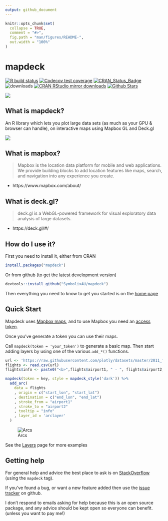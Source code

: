 ```yaml
---
output: github_document
---
```


<!-- README.md is generated from README.Rmd. Please edit that file -->

```r
knitr::opts_chunk$set(
  collapse = TRUE,
  comment = "#>",
  fig.path = "man/figures/README-",
  out.width = "100%"
)
```
# mapdeck

[![R build status](https://github.com/SymbolixAU/mapdeck/workflows/R-CMD-check/badge.svg)](https://github.com/SymbolixAU/mapdeck/actions)
[![Codecov test coverage](https://codecov.io/gh/symbolixau/mapdeck/branch/master/graph/badge.svg)](https://codecov.io/gh/symbolixau/mapdeck?branch=master)
[![CRAN_Status_Badge](http://www.r-pkg.org/badges/version/mapdeck)](https://CRAN.R-project.org/package=mapdeck)
![downloads](http://cranlogs.r-pkg.org/badges/grand-total/mapdeck)
[![CRAN RStudio mirror downloads](http://cranlogs.r-pkg.org/badges/mapdeck)](https://CRAN.R-project.org/package=mapdeck)
[![Github Stars](https://img.shields.io/github/stars/SymbolixAU/mapdeck.svg?style=social&label=Github)](https://github.com/SymbolixAU/mapdeck)

![](./docs/articles/img/articles/hexagons.png)

## What is mapdeck?

An R library which lets you plot large data sets (as much as your GPU &
browser can handle), on interactive maps using Mapbox GL and Deck.gl

![](./docs/articles/img/articles/polygon_transitions.gif)

## What is mapbox?

> Mapbox is the location data platform for mobile and web applications. We provide building blocks to add location features like maps, search, and navigation into any experience you create.

- https://www.mapbox.com/about/

## What is deck.gl?

> deck.gl is a WebGL-powered framework for visual exploratory data analysis of large datasets.

- https://deck.gl/#/

## How do I use it? 

First you need to install it, either from CRAN

```r
install.packages("mapdeck")
```

Or from github (to get the latest development version)

```r
devtools::install_github("SymbolixAU/mapdeck")
```

Then everything you need to know to get you started is on the [home page](https://symbolixau.github.io/mapdeck/articles/mapdeck.html)



## Quick Start

Mapdeck uses [Mapbox maps](https://www.mapbox.com/), and to use Mapbox you need an [access token](https://docs.mapbox.com/help/how-mapbox-works/access-tokens/).

Once you've generate a token you can use their maps.

Call `mapdeck(token = 'your_token')` to generate a basic map. Then start adding layers by using one of the various `add_*()` functions. 

```r
url <- 'https://raw.githubusercontent.com/plotly/datasets/master/2011_february_aa_flight_paths.csv'
flights <- read.csv(url)
flights$info <- paste0("<b>",flights$airport1, " - ", flights$airport2, "</b>")

mapdeck(token = key, style = mapdeck_style('dark')) %>%
  add_arc(
    data = flights
    , origin = c("start_lon", "start_lat")
    , destination = c("end_lon", "end_lat")
    , stroke_from = "airport1"
    , stroke_to = "airport2"
    , tooltip = "info"
    , layer_id = 'arclayer'
  )
```

![Arcs](./vignettes/img/readme_arcs_small.gif)


See the [Layers](https://symbolixau.github.io/mapdeck/articles/layers.html) page for more examples

## Getting help

For general help and advice the best place to ask is on [StackOverflow](https://stackoverflow.com/questions/tagged/mapdeck) (using the `mapdeck` tag).

If you've found a bug, or want a new feature added then use the [issue tracker](https://github.com/SymbolixAU/mapdeck/issues) on github.

I don't respond to emails asking for help because this is an open source package, and any advice should be kept open so everyone can benefit. (unless you want to pay me!)



